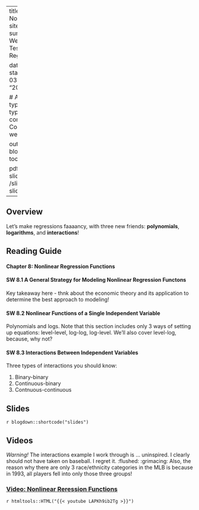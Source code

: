

---
title: Week 9 - Nonlinear Regression
sitetitle: Week 9
summary: "EC200 - Week 9 Hypothesis Testing with Multiple Regression (CH8)"

date: "2022-03-11"
start_date: "2022-03-18"
end_date: "2022-03-25"

  
  # Academic page type (do not modify).
type: docs
menu:
  content:
    parent: Course content
    weight: 9
    
output:
  blogdown::html_page:
    toc: true

pdf: /slides/ch8-slides.pdf
thumb: /slides/ch8-slides.png



---

## Overview

Let's make regressions faaaancy, with three new friends: **polynomials**, **logarithms**, and **interactions**! 

## Reading Guide

#### **Chapter 8: Nonlinear Regression Functions**

#### **SW 8.1** A General Strategy for Modeling Nonlinear Regression Functons

Key takeaway here - thnk about the economic theory and its application to determine the best approach to modeling! 


#### **SW 8.2** Nonlinear Functions of a Single Independent Variable 

Polynomials and logs. Note that this section includes only 3 ways of setting up equations: level-level, log-log, log-level. We'll also cover level-log, because, why not?

#### **SW 8.3** Interactions Between Independent Variables

Three types of interactions you should know: 

1. Binary-binary
2. Continuous-binary
3. Contnuous-continuous



## Slides

`r blogdown::shortcode("slides")`

## Videos

*Warning!* The interactions example I work through is ... uninspired. I clearly should not have taken on baseball. I regret it. :flushed: :grimacing: Also, the reason why there are only 3 race/ethnicity categories in the MLB is because in 1993, all players fell into only those three groups!

### [Video: Nonlinear Reression Functions](https://youtu.be/LAPKh9ib2Tg )
`r htmltools::HTML("{{< youtube LAPKh9ib2Tg >}}")`


